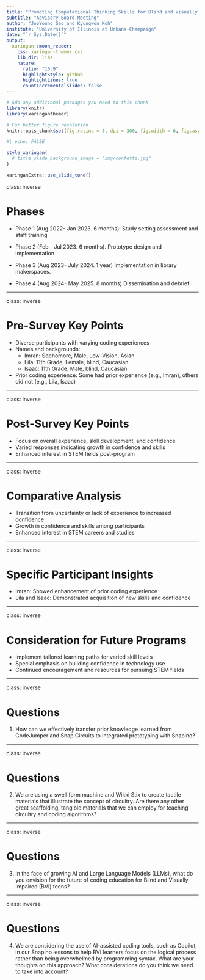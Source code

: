 ```yaml
---
title: "Promoting Computational Thinking Skills for Blind and Visually Impaired Teens through Accessible Library Makerspaces"
subtitle: "Advisory Board Meeting"
author: "JooYoung Seo and Kyungwon Koh"
institute: "University of Illinois at Urbana-Champaign"
date: "`r Sys.Date()`"
output:
  xaringan::moon_reader:
    css: xaringan-themer.css
    lib_dir: libs
    nature:
      ratio: "16:9"
      highlightStyle: github
      highlightLines: true
      countIncrementalSlides: false
---
```


```r
# Add any additional packages you need to this chunk
library(knitr)
library(xaringanthemer)
```

```r
# For better figure resolution
knitr::opts_chunk$set(fig.retina = 3, dpi = 300, fig.width = 6, fig.asp = 0.618, out.width = "80%")
```

```r
#| echo: FALSE

style_xaringan(
  # title_slide_background_image = "img/confetti.jpg"
)
```

```r
xaringanExtra::use_slide_tone()
```

class: inverse

# Phases

- Phase 1 (Aug 2022- Jan 2023. 6 months): Study setting assessment and staff training

- Phase 2 (Feb - Jul 2023. 6 months). Prototype design and implementation

- Phase 3 (Aug 2023- July 2024. 1 year) Implementation in library makerspaces.

- Phase 4 (Aug 2024- May 2025. 8 months) Dissemination and debrief

---

class: inverse

# Pre-Survey Key Points
- Diverse participants with varying coding experiences
- Names and backgrounds:
  - Imran: Sophomore, Male, Low-Vision, Asian
  - Lila: 11th Grade, Female, blind, Caucasian
  - Isaac: 11th Grade, Male, blind, Caucasian
- Prior coding experience: Some had prior experience (e.g., Imran), others did not (e.g., Lila, Isaac)

---

class: inverse

# Post-Survey Key Points
- Focus on overall experience, skill development, and confidence
- Varied responses indicating growth in confidence and skills
- Enhanced interest in STEM fields post-program

---

class: inverse

# Comparative Analysis
- Transition from uncertainty or lack of experience to increased confidence
- Growth in confidence and skills among participants
- Enhanced interest in STEM careers and studies

---

class: inverse

# Specific Participant Insights
- Imran: Showed enhancement of prior coding experience
- Lila and Isaac: Demonstrated acquisition of new skills and confidence

---

class: inverse

# Consideration for Future Programs

- Implement tailored learning paths for varied skill levels
- Special emphasis on building confidence in technology use
- Continued encouragement and resources for pursuing STEM fields

---

class: inverse

# Questions

1. How can we effectively transfer prior knowledge learned from CodeJumper and Snap Circuits to integrated prototyping with Snapino?

---

class: inverse

# Questions

2. We are using a swell form machine and Wikki Stix to create tactile materials that illustrate the concept of circuitry. Are there any other great scaffolding, tangible materials that we can employ for teaching circuitry and coding algorithms?

---

class: inverse

# Questions

3. In the face of growing AI and Large Language Models (LLMs), what do you envision for the future of coding education for Blind and Visually Impaired (BVI) teens?

---

class: inverse

# Questions

4. We are considering the use of AI-assisted coding tools, such as Copilot, in our Snapino lessons to help BVI learners focus on the logical process rather than being overwhelmed by programming syntax. What are your thoughts on this approach? What considerations do you think we need to take into account?
